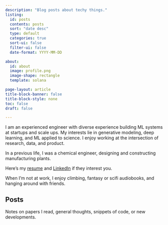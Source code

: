 ```yaml
---
description: "Blog posts about techy things."
listing:
  id: posts
  contents: posts
  sort: "date desc"
  type: default
  categories: true
  sort-ui: false
  filter-ui: false
  date-format: YYYY-MM-DD

about:
  id: about
  image: profile.png
  image-shape: rectangle
  template: solana

page-layout: article
title-block-banner: false
title-block-style: none
toc: false
draft: false

---
```


:::{#about}
I am an experienced engineer with diverse experience building ML systems at startups and scale ups. My interests lie in generative modeling, deep learning, and ML applied to science. I enjoy working at the intersection of research, data, and product.

In a previous life, I was a chemical engineer, designing and constructing manufacturing plants.

Here's my [resume](resume.qmd) and [LinkedIn](https://www.linkedin.com/in/andrew-dinhobl/) if they interest you.

When I'm not at work, I enjoy climbing, fantasy or scifi audiobooks, and hanging around with friends.
:::

## Posts
Notes on papers I read, general thoughts, snippets of code, or new developments.

:::{#posts}
:::

